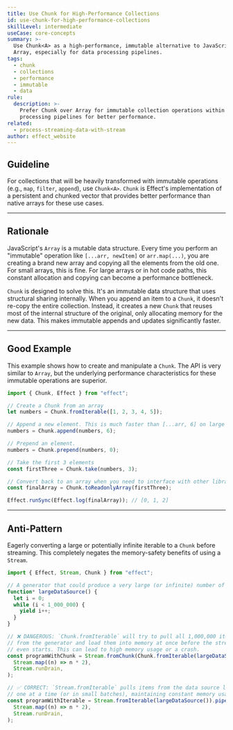 ```yaml
---
title: Use Chunk for High-Performance Collections
id: use-chunk-for-high-performance-collections
skillLevel: intermediate
useCase: core-concepts
summary: >-
  Use Chunk<A> as a high-performance, immutable alternative to JavaScript's
  Array, especially for data processing pipelines.
tags:
  - chunk
  - collections
  - performance
  - immutable
  - data
rule:
  description: >-
    Prefer Chunk over Array for immutable collection operations within data
    processing pipelines for better performance.
related:
  - process-streaming-data-with-stream
author: effect_website
---
```


## Guideline

For collections that will be heavily transformed with immutable operations (e.g., `map`, `filter`, `append`), use `Chunk<A>`. `Chunk` is Effect's implementation of a persistent and chunked vector that provides better performance than native arrays for these use cases.

---

## Rationale

JavaScript's `Array` is a mutable data structure. Every time you perform an "immutable" operation like `[...arr, newItem]` or `arr.map(...)`, you are creating a brand new array and copying all the elements from the old one. For small arrays, this is fine. For large arrays or in hot code paths, this constant allocation and copying can become a performance bottleneck.

`Chunk` is designed to solve this. It's an immutable data structure that uses structural sharing internally. When you append an item to a `Chunk`, it doesn't re-copy the entire collection. Instead, it creates a new `Chunk` that reuses most of the internal structure of the original, only allocating memory for the new data. This makes immutable appends and updates significantly faster.

---

## Good Example

This example shows how to create and manipulate a `Chunk`. The API is very similar to `Array`, but the underlying performance characteristics for these immutable operations are superior.

```typescript
import { Chunk, Effect } from "effect";

// Create a Chunk from an array
let numbers = Chunk.fromIterable([1, 2, 3, 4, 5]);

// Append a new element. This is much faster than [...arr, 6] on large collections.
numbers = Chunk.append(numbers, 6);

// Prepend an element.
numbers = Chunk.prepend(numbers, 0);

// Take the first 3 elements
const firstThree = Chunk.take(numbers, 3);

// Convert back to an array when you need to interface with other libraries
const finalArray = Chunk.toReadonlyArray(firstThree);

Effect.runSync(Effect.log(finalArray)); // [0, 1, 2]
```

---

## Anti-Pattern

Eagerly converting a large or potentially infinite iterable to a `Chunk` before streaming. This completely negates the memory-safety benefits of using a `Stream`.

```typescript
import { Effect, Stream, Chunk } from "effect";

// A generator that could produce a very large (or infinite) number of items.
function* largeDataSource() {
  let i = 0;
  while (i < 1_000_000) {
    yield i++;
  }
}

// ❌ DANGEROUS: `Chunk.fromIterable` will try to pull all 1,000,000 items
// from the generator and load them into memory at once before the stream
// even starts. This can lead to high memory usage or a crash.
const programWithChunk = Stream.fromChunk(Chunk.fromIterable(largeDataSource())).pipe(
  Stream.map((n) => n * 2),
  Stream.runDrain,
);

// ✅ CORRECT: `Stream.fromIterable` pulls items from the data source lazily,
// one at a time (or in small batches), maintaining constant memory usage.
const programWithIterable = Stream.fromIterable(largeDataSource()).pipe(
  Stream.map((n) => n * 2),
  Stream.runDrain,
);
```
